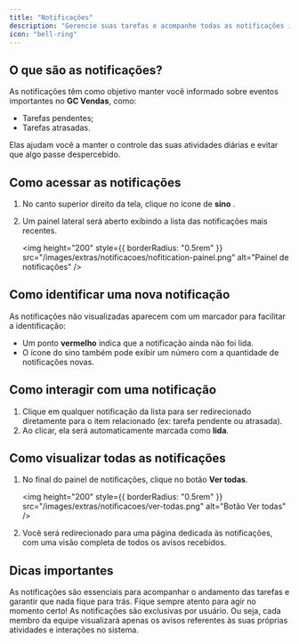 ```yaml
---
title: "Notificações"
description: "Gerencie suas tarefas e acompanhe todas as notificações importantes."
icon: "bell-ring"
---
```


## O que são as notificações?

As notificações têm como objetivo manter você informado sobre eventos importantes no **GC Vendas**, como:

- Tarefas pendentes;
- Tarefas atrasadas.

Elas ajudam você a manter o controle das suas atividades diárias e evitar que algo passe despercebido.

## Como acessar as notificações

1. No canto superior direito da tela, clique no ícone de **sino** <Icon icon="bell" />.
2. Um painel lateral será aberto exibindo a lista das notificações mais recentes.

   <img
     height="200"
     style={{ borderRadius: "0.5rem" }}
     src="/images/extras/notificacoes/nofitication-painel.png"
     alt="Painel de notificações"
   />

## Como identificar uma nova notificação

As notificações não visualizadas aparecem com um marcador para facilitar a identificação:

- Um ponto **vermelho** indica que a notificação ainda não foi lida.
- O ícone do sino também pode exibir um número com a quantidade de notificações novas.

## Como interagir com uma notificação

1. Clique em qualquer notificação da lista para ser redirecionado diretamente para o item relacionado (ex: tarefa pendente ou atrasada).
2. Ao clicar, ela será automaticamente marcada como **lida**.

## Como visualizar todas as notificações

1. No final do painel de notificações, clique no botão **Ver todas**.

   <img
     height="200"
     style={{ borderRadius: "0.5rem" }}
     src="/images/extras/notificacoes/ver-todas.png"
     alt="Botão Ver todas"
   />

2. Você será redirecionado para uma página dedicada às notificações, com uma visão completa de todos os avisos recebidos.

## Dicas importantes

<Info>
  As notificações são essenciais para acompanhar o andamento das tarefas e garantir que nada fique para trás. Fique sempre atento para agir no momento certo!
</Info>

<Warning>
  As notificações são exclusivas por usuário. Ou seja, cada membro da equipe visualizará apenas os avisos referentes às suas próprias atividades e interações no sistema.
</Warning>